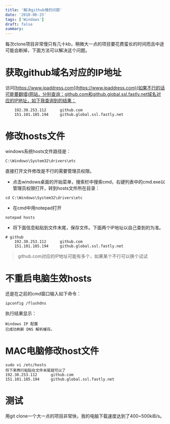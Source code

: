 ```yaml
---
title: '解决github慢的问题'
date: '2018-06-25'
tags: ['Windows']
draft: false
summary: 
---
```


每次clone项目非常慢只有几十kb，稍微大一点的项目要花费蛮长的时间而且中途可能会断掉，下面方法可以解决这个问题。

# 获取github域名对应的IP地址
访问[https://www.ipaddress.com](https://www.ipaddress.com)(如果不行的话可能要翻墙)网站，分别查询：github.com和github.global.ssl.fastly.net域名对应的IP地址，如下我查询到的结果：
```
	192.30.253.112		github.com
	151.101.185.194		github.global.ssl.fastly.net
```

# 修改hosts文件
windows系统hosts文件路径是：
```
C:\Windows\System32\drivers\etc
```

直接打开文件修改是不行的需要管理员权限。
* 点击windows桌面的开始菜单，搜索栏中搜索cmd，右键列表中的cmd.exe以管理员权限打开，转到hosts文件所在目录：
```
cd C:\Windows\System32\drivers\etc
```
* 在cmd中用notepad打开
```
notepad hosts
```
* 将下面信息粘贴到文件末尾，保存文件。下面两个IP地址以自己查到的为准。
```
# github
	192.30.253.112		github.com
	151.101.185.194		github.global.ssl.fastly.net
```
> github.com对应的IP地址可能有多个，如果某个不行可以换个试试

# 不重启电脑生效hosts
还是在之前的cmd窗口输入如下命令：
```
ipconfig /flushdns
```
执行结果显示：
```
Windows IP 配置
已成功刷新 DNS 解析缓存。
```

# MAC电脑修改host文件
```
sudo vi /etc/hosts
将下来两行粘贴在文件末尾就可以了
192.30.253.112		github.com
151.101.185.194		github.global.ssl.fastly.net
```
# 测试
用git clone一个大一点的项目非常快，我的电脑下载速度达到了400~500kiB/s。